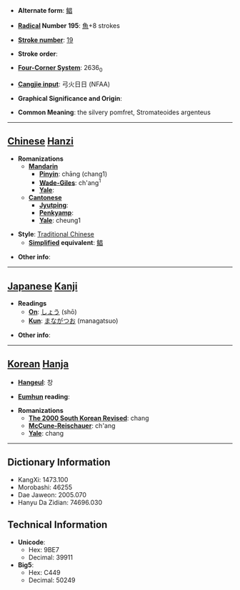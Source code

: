 * '''Alternate form''': [[鲳]]

* '''[[Wiktionary:Chinese radical index| Radical]] Number 195''': [[Wiktionary:Chinese radical index 魚|魚]]+8 strokes

* '''[[Wiktionary:Chinese total strokes index|Stroke number]]''': [[Wiktionary:Chinese total strokes index 19|19]]

* '''Stroke order''': 

* '''[[Wiktionary:Chinese four corner index|Four-Corner System]]''': 2636<sub>0</sub>

* '''[[Wiktionary:Chinese Cangjie index|Cangjie input]]''': 弓火日日 (NFAA)

* '''Graphical Significance and Origin''': 

* '''Common Meaning''': the silvery pomfret, Stromateoides argenteus

----

== [[Chinese]] [[Hanzi]] ==

* '''Romanizations'''
** '''[[Mandarin]]'''
*** '''[[Pinyin]]''': chāng (chang1)
*** '''[[Wade-Giles]]''': ch'ang<sup>1</sup>
*** '''[[Yale]]''': 
** '''[[Cantonese]]'''
*** '''[[Jyutping]]''':
*** '''[[Penkyamp]]''': 
*** '''[[Yale]]''': cheung1

* '''Style''': [[Traditional Chinese]] 
** '''[[Simplified Chinese|Simplified]] equivalent''': [[鲳]]

* '''Other info''': 

----

== [[Japanese]] [[Kanji]] ==

* '''Readings'''
** '''[[On]]''': [[しょう]] (shō)
** '''[[Kun]]''': [[まながつお]] (managatsuo)

* '''Other info''':  

----

== [[Korean]] [[Hanja]] ==

* '''[[Hangeul]]''': 창

* '''[[Eumhun]] reading''': 

* '''Romanizations'''
** '''[[The 2000 South Korean Revised Romanization|The 2000 South Korean Revised]]''': chang
** '''[[McCune-Reischauer]]''': ch'ang
** '''[[Yale]]''': chang

----

== Dictionary Information ==

* KangXi: 1473.100
* Morobashi: 46255
* Dae Jaweon: 2005.070
* Hanyu Da Zidian: 74696.030

== Technical Information ==

* '''Unicode''':
** Hex: 9BE7
** Decimal: 39911
* '''Big5''':
** Hex: C449
** Decimal: 50249